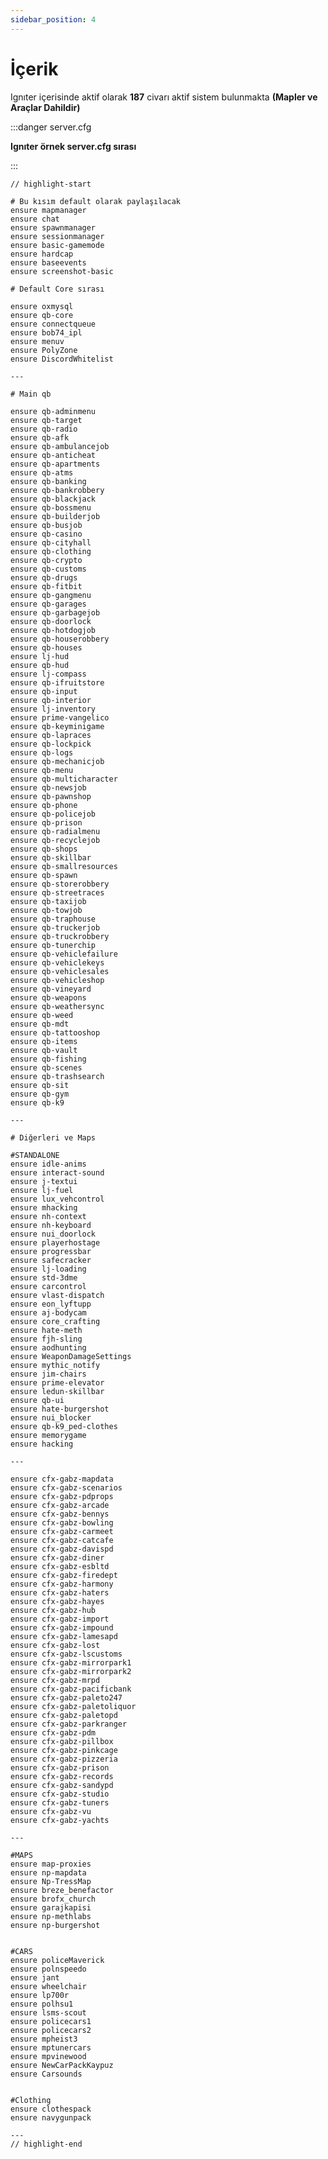 ```yaml
---
sidebar_position: 4
---
```


# İçerik

Ignıter içerisinde aktif olarak **187** civarı aktif sistem bulunmakta **(Mapler ve Araçlar Dahildir)**



:::danger server.cfg

**Ignıter örnek server.cfg sırası**



:::
```text title="server.cfg"
// highlight-start

# Bu kısım default olarak paylaşılacak
ensure mapmanager
ensure chat
ensure spawnmanager
ensure sessionmanager
ensure basic-gamemode
ensure hardcap
ensure baseevents
ensure screenshot-basic

# Default Core sırası

ensure oxmysql
ensure qb-core
ensure connectqueue
ensure bob74_ipl
ensure menuv
ensure PolyZone
ensure DiscordWhitelist

---

# Main qb

ensure qb-adminmenu
ensure qb-target
ensure qb-radio
ensure qb-afk
ensure qb-ambulancejob
ensure qb-anticheat
ensure qb-apartments
ensure qb-atms
ensure qb-banking
ensure qb-bankrobbery
ensure qb-blackjack
ensure qb-bossmenu
ensure qb-builderjob
ensure qb-busjob
ensure qb-casino
ensure qb-cityhall
ensure qb-clothing
ensure qb-crypto
ensure qb-customs
ensure qb-drugs
ensure qb-fitbit
ensure qb-gangmenu
ensure qb-garages
ensure qb-garbagejob
ensure qb-doorlock
ensure qb-hotdogjob
ensure qb-houserobbery
ensure qb-houses
ensure lj-hud
ensure qb-hud
ensure lj-compass
ensure qb-ifruitstore
ensure qb-input
ensure qb-interior
ensure lj-inventory
ensure prime-vangelico
ensure qb-keyminigame
ensure qb-lapraces
ensure qb-lockpick
ensure qb-logs
ensure qb-mechanicjob
ensure qb-menu
ensure qb-multicharacter
ensure qb-newsjob
ensure qb-pawnshop
ensure qb-phone
ensure qb-policejob
ensure qb-prison
ensure qb-radialmenu
ensure qb-recyclejob
ensure qb-shops
ensure qb-skillbar
ensure qb-smallresources
ensure qb-spawn
ensure qb-storerobbery
ensure qb-streetraces
ensure qb-taxijob
ensure qb-towjob
ensure qb-traphouse
ensure qb-truckerjob
ensure qb-truckrobbery
ensure qb-tunerchip
ensure qb-vehiclefailure
ensure qb-vehiclekeys
ensure qb-vehiclesales
ensure qb-vehicleshop
ensure qb-vineyard
ensure qb-weapons
ensure qb-weathersync
ensure qb-weed
ensure qb-mdt
ensure qb-tattooshop
ensure qb-items
ensure qb-vault
ensure qb-fishing
ensure qb-scenes
ensure qb-trashsearch
ensure qb-sit
ensure qb-gym
ensure qb-k9

---

# Diğerleri ve Maps

#STANDALONE
ensure idle-anims
ensure interact-sound
ensure j-textui
ensure lj-fuel
ensure lux_vehcontrol
ensure mhacking
ensure nh-context
ensure nh-keyboard
ensure nui_doorlock
ensure playerhostage
ensure progressbar
ensure safecracker
ensure lj-loading
ensure std-3dme
ensure carcontrol
ensure vlast-dispatch
ensure eon_lyftupp
ensure aj-bodycam
ensure core_crafting
ensure hate-meth
ensure fjh-sling
ensure aodhunting
ensure WeaponDamageSettings
ensure mythic_notify
ensure jim-chairs
ensure prime-elevator
ensure ledun-skillbar
ensure qb-ui
ensure hate-burgershot
ensure nui_blocker
ensure qb-k9_ped-clothes
ensure memorygame
ensure hacking

---

ensure cfx-gabz-mapdata 
ensure cfx-gabz-scenarios 
ensure cfx-gabz-pdprops
ensure cfx-gabz-arcade
ensure cfx-gabz-bennys     
ensure cfx-gabz-bowling
ensure cfx-gabz-carmeet
ensure cfx-gabz-catcafe
ensure cfx-gabz-davispd
ensure cfx-gabz-diner
ensure cfx-gabz-esbltd
ensure cfx-gabz-firedept
ensure cfx-gabz-harmony
ensure cfx-gabz-haters
ensure cfx-gabz-hayes
ensure cfx-gabz-hub        
ensure cfx-gabz-import
ensure cfx-gabz-impound    
ensure cfx-gabz-lamesapd
ensure cfx-gabz-lost
ensure cfx-gabz-lscustoms
ensure cfx-gabz-mirrorpark1
ensure cfx-gabz-mirrorpark2
ensure cfx-gabz-mrpd
ensure cfx-gabz-pacificbank
ensure cfx-gabz-paleto247
ensure cfx-gabz-paletoliquor
ensure cfx-gabz-paletopd
ensure cfx-gabz-parkranger
ensure cfx-gabz-pdm        
ensure cfx-gabz-pillbox
ensure cfx-gabz-pinkcage
ensure cfx-gabz-pizzeria
ensure cfx-gabz-prison
ensure cfx-gabz-records
ensure cfx-gabz-sandypd
ensure cfx-gabz-studio
ensure cfx-gabz-tuners
ensure cfx-gabz-vu
ensure cfx-gabz-yachts

---

#MAPS
ensure map-proxies
ensure np-mapdata
ensure Np-TressMap
ensure breze_benefactor
ensure brofx_church
ensure garajkapisi
ensure np-methlabs
ensure np-burgershot


#CARS
ensure policeMaverick
ensure polnspeedo
ensure jant
ensure wheelchair
ensure lp700r
ensure polhsu1
ensure lsms-scout
ensure policecars1
ensure policecars2
ensure mpheist3
ensure mptunercars
ensure mpvinewood
ensure NewCarPackKaypuz
ensure Carsounds


#Clothing
ensure clothespack
ensure navygunpack

---
// highlight-end

```





